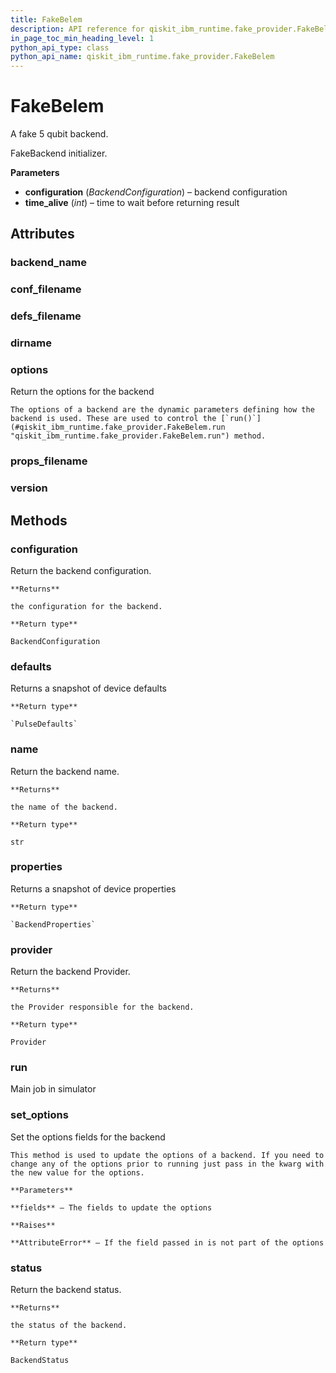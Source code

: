 ```yaml
---
title: FakeBelem
description: API reference for qiskit_ibm_runtime.fake_provider.FakeBelem
in_page_toc_min_heading_level: 1
python_api_type: class
python_api_name: qiskit_ibm_runtime.fake_provider.FakeBelem
---
```


# FakeBelem

<Class id="qiskit_ibm_runtime.fake_provider.FakeBelem" isDedicatedPage={true} github="https://github.com/Qiskit/qiskit-ibm-runtime/tree/stable/0.21/qiskit_ibm_runtime/fake_provider/backends/belem/fake_belem.py#L31-L38" signature="FakeBelem">
  A fake 5 qubit backend.

  FakeBackend initializer.

  **Parameters**

  *   **configuration** (*BackendConfiguration*) – backend configuration
  *   **time\_alive** (*int*) – time to wait before returning result

  ## Attributes

  ### backend\_name

  <Attribute id="qiskit_ibm_runtime.fake_provider.FakeBelem.backend_name" attributeValue="'fake_belem'" />

  ### conf\_filename

  <Attribute id="qiskit_ibm_runtime.fake_provider.FakeBelem.conf_filename" attributeValue="'conf_belem.json'" />

  ### defs\_filename

  <Attribute id="qiskit_ibm_runtime.fake_provider.FakeBelem.defs_filename" attributeValue="'defs_belem.json'" />

  ### dirname

  <Attribute id="qiskit_ibm_runtime.fake_provider.FakeBelem.dirname" attributeValue="'/home/runner/work/qiskit-ibm-runtime/qiskit-ibm-runtime/qiskit_ibm_runtime/fake_provider/backends/belem'" />

  ### options

  <Attribute id="qiskit_ibm_runtime.fake_provider.FakeBelem.options">
    Return the options for the backend

    The options of a backend are the dynamic parameters defining how the backend is used. These are used to control the [`run()`](#qiskit_ibm_runtime.fake_provider.FakeBelem.run "qiskit_ibm_runtime.fake_provider.FakeBelem.run") method.
  </Attribute>

  ### props\_filename

  <Attribute id="qiskit_ibm_runtime.fake_provider.FakeBelem.props_filename" attributeValue="'props_belem.json'" />

  ### version

  <Attribute id="qiskit_ibm_runtime.fake_provider.FakeBelem.version" attributeValue="1" />

  ## Methods

  ### configuration

  <Function id="qiskit_ibm_runtime.fake_provider.FakeBelem.configuration" signature="configuration()">
    Return the backend configuration.

    **Returns**

    the configuration for the backend.

    **Return type**

    BackendConfiguration
  </Function>

  ### defaults

  <Function id="qiskit_ibm_runtime.fake_provider.FakeBelem.defaults" github="https://github.com/Qiskit/qiskit-ibm-runtime/tree/stable/0.21/qiskit_ibm_runtime/fake_provider/fake_pulse_backend.py#L29-L33" signature="defaults()">
    Returns a snapshot of device defaults

    **Return type**

    `PulseDefaults`
  </Function>

  ### name

  <Function id="qiskit_ibm_runtime.fake_provider.FakeBelem.name" signature="name()">
    Return the backend name.

    **Returns**

    the name of the backend.

    **Return type**

    str
  </Function>

  ### properties

  <Function id="qiskit_ibm_runtime.fake_provider.FakeBelem.properties" github="https://github.com/Qiskit/qiskit-ibm-runtime/tree/stable/0.21/qiskit_ibm_runtime/fake_provider/fake_qasm_backend.py#L44-L48" signature="properties()">
    Returns a snapshot of device properties

    **Return type**

    `BackendProperties`
  </Function>

  ### provider

  <Function id="qiskit_ibm_runtime.fake_provider.FakeBelem.provider" signature="provider()">
    Return the backend Provider.

    **Returns**

    the Provider responsible for the backend.

    **Return type**

    Provider
  </Function>

  ### run

  <Function id="qiskit_ibm_runtime.fake_provider.FakeBelem.run" github="https://github.com/Qiskit/qiskit-ibm-runtime/tree/stable/0.21/qiskit_ibm_runtime/fake_provider/fake_backend.py#L545-L574" signature="run(run_input, **kwargs)">
    Main job in simulator
  </Function>

  ### set\_options

  <Function id="qiskit_ibm_runtime.fake_provider.FakeBelem.set_options" signature="set_options(**fields)">
    Set the options fields for the backend

    This method is used to update the options of a backend. If you need to change any of the options prior to running just pass in the kwarg with the new value for the options.

    **Parameters**

    **fields** – The fields to update the options

    **Raises**

    **AttributeError** – If the field passed in is not part of the options
  </Function>

  ### status

  <Function id="qiskit_ibm_runtime.fake_provider.FakeBelem.status" signature="status()">
    Return the backend status.

    **Returns**

    the status of the backend.

    **Return type**

    BackendStatus
  </Function>
</Class>

